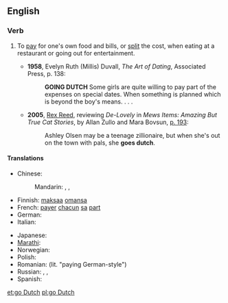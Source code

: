 ==English==
{{wikipedia|Going Dutch}}

===Verb===
{{en-verb|head=[[to]] [[go]] [[Dutch]]|goes Dutch|going Dutch|went Dutch|gone Dutch}}

# {{idiomatic}} To [[pay]] for one's own food and bills, or [[split]] the cost, when eating at a restaurant or going out for entertainment.
#* '''1958''', Evelyn Ruth (Millis) Duvall, ''The Art of Dating'', Associated Press, p. 138:
#*: '''GOING DUTCH''' Some girls are quite willing to pay part of the expenses on special dates.  When something is planned which is beyond the boy's means. . . .
#* '''2005''', [[w:Rex Reed|Rex Reed]], reviewing ''De-Lovely'' in ''Mews Items: Amazing But True Cat Stories'', by Allan Zullo and Mara Bovsun, [http://books.google.com/books?id=m2G5BIoIKZgC&pg=RA1-PA193&dq=%22goes+Dutch%22&lr=&ei=Ip1kR6PgCYLusgPSorScAw&sig=pPIwDBOtKTAZB9TTurE0u7j-7oY#PRA1-PA195,M1 p. 193]:
#*: Ashley Olsen may be a teenage zillionaire, but when she's out on the town with pals, she '''goes dutch'''.

====Translations====
{{trans-top|split the cost}}
* Chinese:
*: Mandarin: {{qualifier|informal}} {{t|cmn|AA制|tr=èièi zhì|sc=Hani}}, {{qualifier|formal}} {{t|cmn|各自付帳|sc=Hani}}, {{t|cmn|各自付帐|tr=gèzì fùzhàng|sc=Hani}}
* Finnish: [[maksaa]] [[oma|omansa]]
* French: [[payer]] [[chacun]] [[sa]] [[part#French|part]]
* German: {{t|de|getrennte Kasse machen}}
* Italian: {{t|it|fare alla romana}}
{{trans-mid}}
* Japanese: {{t-|ja|割り勘にする|tr=わりかんにする, warikan ni suru}}
* [[Marathi]]: {{t|mr|तुझे तु माझे मी|tr=tujhe tu mājhe mī|sc=Deva}}
* Norwegian: {{t|no|spleise}}
* Polish: {{t|pl|płacić osobno}}
* Romanian: {{t|ro|plăti nemțește}} (lit. "paying German-style")
* Russian: {{t|ru|устраивать складчину|tr=ustráivat’ skládčinu|sc=Cyrl}} {{impf}}, {{t|ru|устроить складчину|tr=ustróit’ skládčinu|sc=Cyrl}} {{pf.}}, {{t|ru|платить отдельно|tr=platít’ otdél’no|sc=Cyrl}}
* Spanish: {{t|es|ir a escote}}
{{trans-bottom}}

[[et:go Dutch]]
[[pl:go Dutch]]